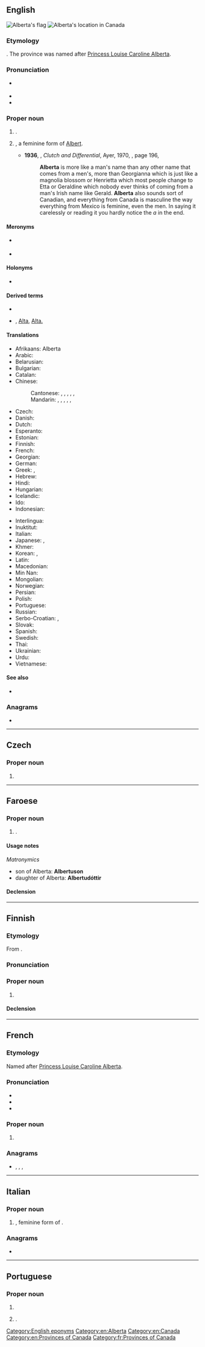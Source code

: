 ==English==
{{wikipedia}}
[[Image:Flag of Alberta.svg|thumb|Alberta's flag]]
[[Image:AB-Canada-province.png|thumb|Alberta's location in Canada]]

===Etymology===
{{suffix|en|Albert|a}}. The province was named after [[w:Princess Louise, Duchess of Argyll|Princess Louise Caroline Alberta]].

===Pronunciation===
* {{a|UK}} {{IPA|en|/ˌælˈbɜː(ɹ).tə/}}
* {{audio|en|en-ca-Alberta.ogg|Audio (CA)}}
* {{audio|en|LL-Q1860 (eng)-Back ache-Alberta.wav|Audio}}

===Proper noun===
{{en-proper noun}}

# {{place|en|[[province]]|in western|c/en:Canada|capital=[[Edmonton]]}}.
# {{given name|en|female|from=Germanic languages}}, a feminine form of [[Albert]].
#* '''1936''', {{w|George Weller}}, ''Clutch and Differential'', Ayer, 1970, {{ISBN|0836936590}}, page 196,
#*: '''Alberta''' is more like a man's name than any other name that comes from a men's, more than Georgianna which is just like a magnolia blossom or Henrietta which most people change to Etta or Geraldine which nobody ever thinks of coming from a man's Irish name like Gerald. '''Alberta''' also sounds sort of Canadian, and everything from Canada is masculine the way everything from Mexico is feminine, even the men. In saying it carelessly or reading it you hardly notice the ''a'' in the end.

====Meronyms====
* {{sense|province}} {{l|en|Calgary}}
* {{sense|province}} {{l|en|Edmonton}}

====Holonyms====
* {{sense|province}} {{l|en|Canada}}

====Derived terms====
* {{l|en|Albertan}}
* {{l|en|AB}}, [[Alta]], [[Alta.]] {{qualifier|abbreviation}}

====Translations====
{{trans-top|province}}
* Afrikaans: Alberta
* Arabic: {{t|ar|أَلْبِرْتَا|f}}
* Belarusian: {{t|be|Альбе́рта|f}}
* Bulgarian: {{t|bg|Албе́рта|f}}
* Catalan: {{t+|ca|Alberta|f}}
* Chinese:
*: Cantonese: {{t|yue|亞伯達}}, {{t|yue|亚伯达|tr=aa3 baak3 daat6}} {{qualifier|overseas Chinese}}, {{t|yue|艾伯塔|tr=ngaai6 baak3 taap3}} {{qualifier|Hong Kong}}, {{t|yue|亞省}}, {{t|yue|亚省|tr=aa3 saang2}} {{qualifier|short form, overseas Chinese}}, {{t|yue|艾省|tr=ngaai6 saang2}} {{qualifier|short form, Hong Kong}}
*: Mandarin: {{t|cmn|亞伯達}}, {{t|cmn|亚伯达|tr=Yàbódá}} {{qualifier|overseas Chinese, Taiwan}}, {{t+|cmn|艾伯塔|tr=Àibótǎ}} {{qualifier|China, Hong Kong}}, {{t|cmn|亞省}}, {{t|cmn|亚省|tr=Yà Shěng}} {{qualifier|short form; overseas Chinese, Taiwan}}, {{t|cmn|艾省|tr=Ài Shěng}} {{qualifier|short form; China, Hong Kong}}
* Czech: {{t+|cs|Alberta|f}}
* Danish: {{t|da|Alberta}}
* Dutch: {{t|nl|Alberta}}
* Esperanto: {{t|eo|Alberto}}
* Estonian: {{t|et|Alberta}}
* Finnish: {{t+|fi|Alberta}}
* French: {{t+|fr|Alberta|f}}
* Georgian: {{t|ka|ალბერტა|sc=Geor}}
* German: {{t+|de|Alberta|n}}
* Greek: {{t+|el|Αλμπέρτα|f}}, {{t|el|Αλβέρτα|f|sc=Grek}}
* Hebrew: {{t|he|אלברטה}}
* Hindi: {{t|hi|अलबर्टा}}
* Hungarian: {{t+|hu|Alberta}}
* Icelandic: {{t+|is|Alberta}}
* Ido: {{t|io|Alberta}}
* Indonesian: {{t|id|Alberta}}
{{trans-mid}}
* Interlingua: {{t|ia|Alberta}}
* Inuktitut: {{t|iu|ᐋᕘᑕ|sc=Cans}}
* Italian: {{t+|it|Alberta|f}}
* Japanese: {{t|ja|アルバータ|tr=Arubāta}}, {{t|ja|アルバータ州|tr=Arubāta-shū}}
* Khmer: {{t|km|អ៊ែលបឺរថឹ|tr=ɛɛlbəɨtʰə|sc=Khmr}}
* Korean: {{t|ko|^앨버타}}, {{t|ko|^앨버타 주}}
* Latin: {{t|la|Alberta}}
* Macedonian: {{t|mk|Албе́рта|f}}
* Min Nan: {{t|nan|Alberta}}
* Mongolian: {{t|mn|Альбе́рта|sc=Cyrl}}
* Norwegian: {{t|no|Alberta}}
* Persian: {{t|fa|آلبرتا}}
* Polish: {{t+|pl|Alberta|f}}
* Portuguese: {{t|pt|Alberta}}
* Russian: {{t+|ru|Альбе́рта|f}}
* Serbo-Croatian: {{t|sh|Алберта|f|sc=Cyrl}}, {{t+|sh|Alberta|f}}
* Slovak: {{t|sk|Alberta|f}}
* Spanish: {{t+|es|Alberta|f}}
* Swedish: {{t+|sv|Alberta}}
* Thai: {{t|th|รัฐแอลเบอร์ตา}}
* Ukrainian: {{t|uk|Альбе́рта|f}}
* Urdu: {{t|ur|البرٹا|tr=albarṭā}}
* Vietnamese: {{t|vi|Alberta}}
{{trans-bottom}}

====See also====
* {{l|en|Appendix:Place names in Alberta}}

===Anagrams===
* {{anagrams|en|a=aabelrt|arbalet|latebra|ratable|trabeal}}

[[Category:English eponyms]]
[[Category:en:Alberta]]
[[Category:en:Canada]]
[[Category:en:Provinces of Canada]]

----

==Czech==

===Proper noun===
{{cs-proper noun|g=f}}

# {{l|en|Alberta}}

----

==Faroese==

===Proper noun===
{{head|fo|proper noun|g=f}}

# {{given name|fo|female}}.

====Usage notes====
''Matronymics''
* son of Alberta: '''Albertuson'''
* daughter of Alberta: '''Albertudóttir'''

====Declension====
{{fo-decl-proper-noun-s-indef|Alberta|Albertu|Albertu|Albertu}}

----

==Finnish==

===Etymology===
From {{bor|fi|en|Alberta}}.

===Pronunciation===
{{fi-pronunciation}}

===Proper noun===
{{fi-noun|proper=true}}

# {{place|fi|province|c/Canada|t1=Alberta}}

====Declension====
{{fi-decl-kala|n=sg|Albert|||a}}

----

==French==

===Etymology===
Named after [[w:Princess Louise, Duchess of Argyll|Princess Louise Caroline Alberta]].

===Pronunciation===
* {{fr-IPA}}
* {{audio|fr|Qc-Alberta.oga|Audio (CAN)}}
* {{rhymes|fr|a}}

===Proper noun===
{{fr-proper noun|f}}

# {{l|en|Alberta}}

===Anagrams===
* {{l|fr|ablater}}, {{l|fr|albâtre}}, {{l|fr|blatéra}}, {{l|fr|tablera}}

[[Category:fr:Provinces of Canada]]

----

==Italian==

===Proper noun===
{{it-proper noun|f}}

# {{given name|it|female}}, feminine form of {{m|it|Alberto}}.

===Anagrams===
* {{l|it|blatera}}

----

==Portuguese==

===Proper noun===
{{pt-proper noun|f}}

# {{place|pt|province|c/Canada|t1=Alberta}}
# {{given name|pt|female}}.
